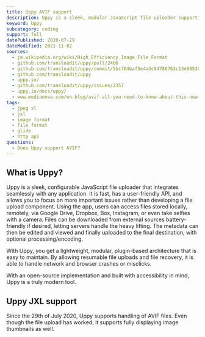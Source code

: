 ```yaml
---
title: Uppy AVIF support
description: Uppy is a sleek, modular JavaScript file uploader supporting AVIF.
keyword: Uppy
subcategory: coding
support: full
datePublished: 2020-07-29
dateModified: 2021-11-02
sources:
  - ja.wikipedia.org/wiki/High_Efficiency_Image_File_Format
  - github.com/transloadit/uppy/pull/2406
  - github.com/transloadit/uppy/commit/5bc704baf5e4a3c94786763c13e885301cc7bc36
  - github.com/transloadit/uppy
  - uppy.io/
  - github.com/transloadit/uppy/issues/2357
  - uppy.io/docs/uppy/
  - www.medianova.com/en-blog/avif-all-you-need-to-know-about-this-new-image-file-format/
tags:
  - jpeg xl
  - jxl
  - image format
  - file format
  - glide
  - http api
questions:
  - Does Uppy support AVIF?
---
```


## What is Uppy?

Uppy is a sleek, configurable JavaScript file uploader that integrates seamlessly with any application. It is fast, has a user-friendly API, and allows you to focus on more important issues rather than developing a file upload component. Using the app, users can access files stored locally, remotely, via Google Drive, Dropbox, Box, Instagram, or even take selfies with a camera. Files can be downloaded from external sources battery-friendly if desired, letting servers handle the heavy lifting. The metadata can then be edited and viewed and finally uploaded to the final destination, with optional processing/encoding.

With Uppy, you get a lightweight, modular, plugin-based architecture that is easy to maintain. By allowing resumable file uploads and file recovery, it is able to handle network and browser crashes or misclicks.

With an open-source implementation and built with accessibility in mind, Uppy is a truly modern tool.

## Uppy JXL support

Since the 29th of July 2020, Uppy supports handling of AVIF files. Even though the file upload has worked, it supports fully displaying image thumbnails as well.
